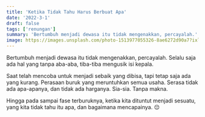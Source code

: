 ```yaml
---
title: 'Ketika Tidak Tahu Harus Berbuat Apa'
date: '2022-3-1'
draft: false
tags: ['renungan']
summary: 'Bertumbuh menjadi dewasa itu tidak mengenakkan, percayalah.'
image: https://images.unsplash.com/photo-1513977055326-8ae6272d90a7?ixlib=rb-1.2.1&ixid=MnwxMjA3fDB8MHxwaG90by1wYWdlfHx8fGVufDB8fHx8&fit=crop&auto=format
---
```


Bertumbuh menjadi dewasa itu tidak mengenakkan, percayalah. Selalu saja ada hal yang tanpa aba-aba,
tiba-tiba mengusik isi kepala.

Saat telah mencoba untuk menjadi sebaik yang dibisa, tapi tetap saja ada yang kurang. Perasaan buruk
yang meruntuhkan semua usaha. Serasa tidak ada apa-apanya, dan tidak ada harganya. Sia-sia. Tanpa
makna.

Hingga pada sampai fase terburuknya, ketika kita dituntut menjadi sesuatu, yang kita tidak tahu itu
apa, dan bagaimana mencapainya. 😔
